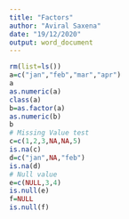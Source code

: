 ---
title: "Factors"
author: "Aviral Saxena"
date: "19/12/2020"
output: word_document
---

```{r}
rm(list=ls())
a=c("jan","feb","mar","apr")
a
as.numeric(a)
class(a)
b=as.factor(a)
as.numeric(b)
b
# Missing Value test
c=c(1,2,3,NA,NA,5)
is.na(c)
d=c("jan",NA,"feb")
is.na(d)
# Null value
e=c(NULL,3,4)
is.null(e)
f=NULL
is.null(f)
```